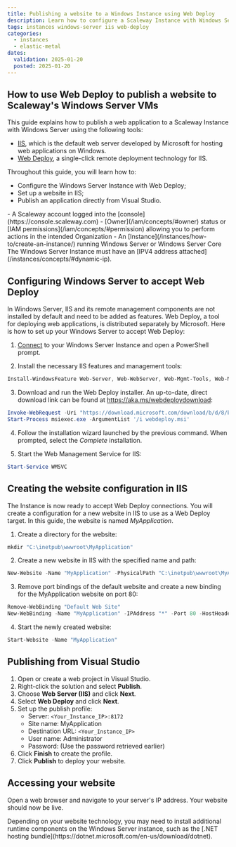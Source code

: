 ```yaml
---
title: Publishing a website to a Windows Instance using Web Deploy
description: Learn how to configure a Scaleway Instance with Windows Server to remotely publish web applications using Web Deploy.
tags: instances windows-server iis web-deploy
categories:
  - instances
  - elastic-metal
dates:
  validation: 2025-01-20
  posted: 2025-01-20
---
```



## How to use Web Deploy to publish a website to Scaleway's Windows Server VMs

This guide explains how to publish a web application to a Scaleway Instance with Windows Server using the following tools:
- [IIS](https://iis.net/), which is the default web server developed by Microsoft for hosting web applications on Windows.
- [Web Deploy](https://www.iis.net/downloads/microsoft/web-deploy), a single-click remote deployment technology for IIS.

Throughout this guide, you will learn how to:
- Configure the Windows Server Instance with Web Deploy;
- Set up a website in IIS;
- Publish an application directly from Visual Studio.

<Requirements />
- A Scaleway account logged into the [console](https://console.scaleway.com)
- [Owner](/iam/concepts/#owner) status or [IAM permissions](/iam/concepts/#permission) allowing you to perform actions in the intended Organization
- An [Instance](/instances/how-to/create-an-instance/) running Windows Server or Windows Server Core

<Message type ="note">
  The Windows Server Instance must have an [IPV4 address attached](/instances/concepts/#dynamic-ip).
</Message>

## Configuring Windows Server to accept Web Deploy

In Windows Server, IIS and its remote management components are not installed by default and need to be added as features. Web Deploy, a tool for deploying web applications, is distributed separately by Microsoft. Here is how to set up your Windows Server to accept Web Deploy:

1. [Connect](/instances/how-to/connect-to-instance/) to your Windows Server Instance and open a PowerShell prompt.

2. Install the necessary IIS features and management tools:
  ```powershell
  Install-WindowsFeature Web-Server, Web-WebServer, Web-Mgmt-Tools, Web-Mgmt-Service
  ```

3. Download and run the Web Deploy installer. An up-to-date, direct download link can be found at https://aka.ms/webdeploydownload:
  ```powershell
  Invoke-WebRequest -Uri "https://download.microsoft.com/download/b/d/8/bd882ec4-12e0-481a-9b32-0fae8e3c0b78/webdeploy_amd64_en-US.msi" -OutFile webdeploy.msi
  Start-Process msiexec.exe -ArgumentList '/i webdeploy.msi'
  ```

4. Follow the installation wizard launched by the previous command. When prompted, select the *Complete* installation.

5. Start the Web Management Service for IIS:
  ```powershell
  Start-Service WMSVC
  ```

## Creating the website configuration in IIS

The Instance is now ready to accept Web Deploy connections. You will create a configuration for a new website in IIS to use as a Web Deploy target. In this guide, the website is named *MyApplication*.

1. Create a directory for the website:
```powershell
mkdir "C:\inetpub\wwwroot\MyApplication"
```

2. Create a new website in IIS with the specified name and path:
```powershell
New-Website -Name "MyApplication" -PhysicalPath "C:\inetpub\wwwroot\MyApplication"
```

3. Remove port bindings of the default website and create a new binding for the MyApplication website on port 80:
```powershell
Remove-WebBinding "Default Web Site"
New-WebBinding -Name "MyApplication" -IPAddress "*" -Port 80 -HostHeader ""
```

4. Start the newly created website:
```powershell
Start-Website -Name "MyApplication"
```

## Publishing from Visual Studio

1. Open or create a web project in Visual Studio.
2. Right-click the solution and select **Publish**.
3. Choose **Web Server (IIS)** and click **Next**.
4. Select **Web Deploy** and click **Next**.
5. Set up the publish profile:
   - Server: `<Your_Instance_IP>:8172`
   - Site name: MyApplication
   - Destination URL: `<Your_Instance_IP>`
   - User name: Administrator
   - Password: (Use the password retrieved earlier)
   <Lightbox src="scaleway-webdeploy_profile.webp" alt="A screenshot of the Web Deploy profile configuration in Visual Studio" size="medium" />
6. Click **Finish** to create the profile.
7. Click **Publish** to deploy your website.

## Accessing your website

Open a web browser and navigate to your server's IP address. Your website should now be live.

<Message type="note">
   Depending on your website technology, you may need to install additional runtime components on the Windows Server instance, such as the [.NET hosting bundle](https://dotnet.microsoft.com/en-us/download/dotnet).
</Message>